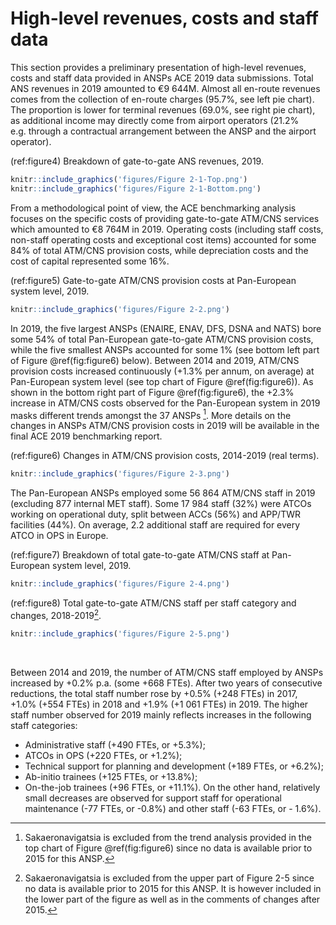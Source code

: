 # High-level revenues, costs and staff data {#high}

This section provides a preliminary presentation of high-level revenues, costs and staff data provided in ANSPs ACE 2019 data submissions. Total ANS revenues in 2019 amounted to €9 644M. Almost all en-route revenues comes from the collection of en-route charges (95.7%, see left pie chart). The proportion is lower for terminal revenues (69.0%, see right pie chart), as additional income may directly come from airport operators (21.2% e.g. through a contractual arrangement between the ANSP and the airport operator).

(ref:figure4) Breakdown of gate-to-gate ANS revenues, 2019.

```r
knitr::include_graphics('figures/Figure 2-1-Top.png')
knitr::include_graphics('figures/Figure 2-1-Bottom.png')
```

From a methodological point of view, the ACE benchmarking analysis focuses on the specific costs of providing gate-to-gate ATM/CNS services which amounted to €8 764M in 2019. Operating costs (including staff costs, non-staff operating costs and exceptional cost items) accounted for some 84% of total ATM/CNS provision costs, while depreciation costs and the cost of capital represented some 16%.

(ref:figure5) Gate-to-gate ATM/CNS provision costs at Pan-European system level, 2019.

```r
knitr::include_graphics('figures/Figure 2-2.png')
```

In 2019, the five largest ANSPs (ENAIRE, ENAV, DFS, DSNA and NATS) bore some 54% of total Pan-European gate-to-gate ATM/CNS provision costs, while the five smallest ANSPs accounted for some 1% (see bottom left part of Figure \@ref(fig:figure6) below).
Between 2014 and 2019, ATM/CNS provision costs increased continuously (+1.3% per annum, on average) at Pan-European system level (see top chart of Figure \@ref(fig:figure6)). As shown in the bottom right part of Figure \@ref(fig:figure6), the +2.3% increase in ATM/CNS costs observed for the Pan-European system in 2019 masks different trends amongst the 37 ANSPs ^[Sakaeronavigatsia is excluded from the trend analysis provided in the top chart of Figure \@ref(fig:figure6) since no data is available prior to 2015 for this ANSP.]. More details on the changes in ANSPs ATM/CNS provision costs in 2019 will be available in the final ACE 2019 benchmarking report.

(ref:figure6) Changes in ATM/CNS provision costs, 2014-2019 (real terms).

```r
knitr::include_graphics('figures/Figure 2-3.png')
```

The Pan-European ANSPs employed some 56 864 ATM/CNS staff in 2019 (excluding 877 internal MET staff). Some 17 984 staff (32%) were ATCOs working on operational duty, split between ACCs (56%) and APP/TWR facilities (44%). On average, 2.2 additional staff are required for every ATCO in OPS in Europe.

(ref:figure7) Breakdown of total gate-to-gate ATM/CNS staff at Pan-European system level, 2019.

```r
knitr::include_graphics('figures/Figure 2-4.png')
```




(ref:figure8) Total gate-to-gate ATM/CNS staff per staff category and changes, 2018-2019^[Sakaeronavigatsia is excluded from the upper part of Figure 2-5 since no data is available prior to 2015 for this ANSP. It is however included in the lower part of the figure as well as in the comments of changes after 2015.].

:::::: {.cols data-latex=""}

::: {.col data-latex="{0.55\textwidth}"}
```r
knitr::include_graphics('figures/Figure 2-5.png')
```
:::

::: {.col data-latex="{0.05\textwidth}"}
\ 
<!-- an empty Div (with a white space), serving as
a column separator -->
:::

::: {.col data-latex="{0.4\textwidth}"}
Between 2014 and 2019, the number of ATM/CNS staff employed by ANSPs increased by +0.2% p.a. (some +668 FTEs).
After two years of consecutive reductions, the total staff number rose by +0.5% (+248 FTEs) in 2017, +1.0% (+554 FTEs) in 2018 and +1.9% (+1 061 FTEs) in 2019. The higher staff number observed for 2019 mainly reflects increases in the following staff categories:

*	Administrative staff (+490 FTEs, or +5.3%);
*	ATCOs in OPS (+220 FTEs, or +1.2%);
*	Technical support for planning and development (+189 FTEs, or +6.2%);
*	Ab-initio trainees (+125 FTEs, or +13.8%);
*	On-the-job trainees (+96 FTEs, or +11.1%).
On the other hand, relatively small decreases are observed for support staff for operational maintenance (-77 FTEs, or -0.8%) and other staff (-63 FTEs, or - 1.6%).
:::
::::::

